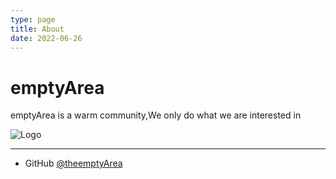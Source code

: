 ```yaml
---
type: page
title: About
date: 2022-06-26
---
```


# emptyArea

emptyArea is a warm community,We only do what we are interested in


<Image
  src="/images/emptyArea-v1-white-shadow.png"
  alt="Logo"
  width={200}
  priority
/>


---

- GitHub [@theemptyArea](https://github.com/theemptyArea)
